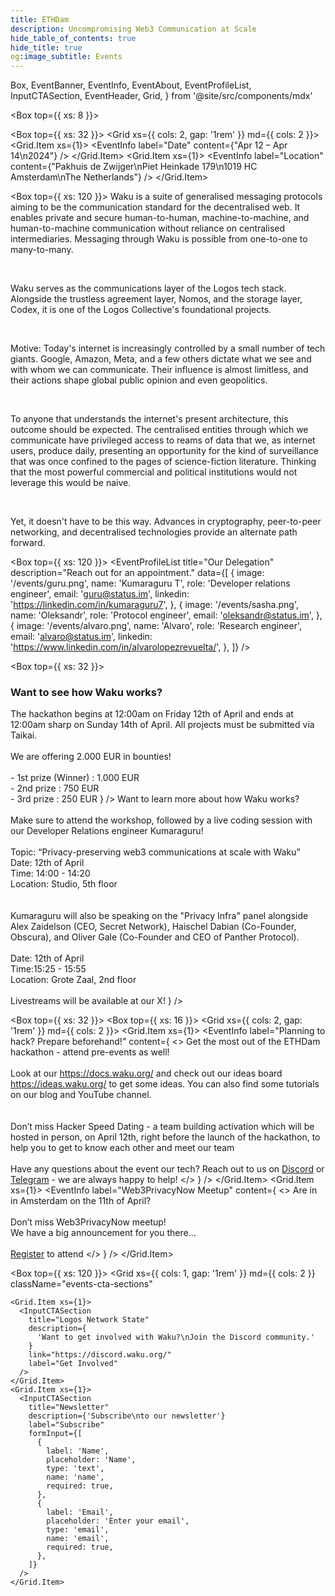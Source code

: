 ```yaml
---
title: ETHDam
description: Uncompromising Web3 Communication at Scale
hide_table_of_contents: true
hide_title: true
og:image_subtitle: Events
---
```


  Box,
  EventBanner,
  EventInfo,
  EventAbout,
  EventProfileList,
  InputCTASection,
  EventHeader,
  Grid,
} from '@site/src/components/mdx'

<head>
  <body className="events" />
</head>

<Box top={{ xs: 8 }}>
  <EventBanner src="/events/ethdam.png" />
  <EventHeader 
    title="Hack with Waku at ETHDam"
    description="We are a family of robust, censorship-resistant communication protocols designed to enable privacy-focused messaging for web3 apps."
  />

  <Box top={{ xs: 32 }}>
  <Grid xs={{ cols: 2, gap: '1rem' }} md={{ cols: 2 }}>
    <Grid.Item xs={1}>
      <EventInfo 
        label="Date"
        content={"Apr 12 – Apr 14\n2024"}
      /> 
      </Grid.Item>
      <Grid.Item xs={1}>
        <EventInfo 
          label="Location"
          content={"Pakhuis de Zwijger\nPiet Heinkade 179\n1019 HC Amsterdam\nThe Netherlands"}
        /> 
      </Grid.Item>
    </Grid>
  </Box>
</Box>

<Box top={{ xs: 120 }}>
  <EventAbout>
Waku is a suite of generalised messaging protocols aiming to be the communication standard for the decentralised web. It enables private and secure human-to-human, machine-to-machine, and human-to-machine communication without reliance on centralised intermediaries. Messaging through Waku is possible from one-to-one to many-to-many.

<br />

Waku serves as the communications layer of the Logos tech stack. Alongside the trustless agreement layer, Nomos, and the storage layer, Codex, it is one of the Logos Collective's foundational projects.

<br />

Motive:
Today's internet is increasingly controlled by a small number of tech giants. Google, Amazon, Meta, and a few others dictate what we see and with whom we can communicate. Their influence is almost limitless, and their actions shape global public opinion and even geopolitics.

<br />

To anyone that understands the internet's present architecture, this outcome should be expected. The centralised entities through which we communicate have privileged access to reams of data that we, as internet users, produce daily, presenting an opportunity for the kind of surveillance that was once confined to the pages of science-fiction literature. Thinking that the most powerful commercial and political institutions would not leverage this would be naive.

<br />

Yet, it doesn't have to be this way. Advances in cryptography, peer-to-peer networking, and decentralised technologies provide an alternate path forward.

  </EventAbout>
</Box>

<Box top={{ xs: 120 }}>
  <EventProfileList
    title="Our Delegation"
    description="Reach out for an appointment."
    data={[
      {
        image: '/events/guru.png',
        name: 'Kumaraguru T',
        role: 'Developer relations engineer',
        email: 'guru@status.im',
        linkedin: 'https://linkedin.com/in/kumaraguru7',
      },
            {
        image: '/events/sasha.png',
        name: 'Oleksandr',
        role: 'Protocol engineer',
        email: 'oleksandr@status.im',
      },
            {
        image: '/events/alvaro.png',
        name: 'Alvaro',
        role: 'Research engineer',
        email: 'alvaro@status.im',
        linkedin: 'https://www.linkedin.com/in/alvarolopezrevuelta/',
      },
    ]}
  />
</Box>

<Box top={{ xs: 32 }}>
  <h3>Want to see how Waku works?</h3>
  <Box top={{ xs: 16 }}>
    <Grid xs={{ cols: 2, gap: '1rem' }} md={{ cols: 2 }}>
      <Grid.Item xs={1}>
        <EventInfo 
          label="The Hackathon"
          content={
            <>
The hackathon begins at 12:00am on Friday 12th of April and ends at 12:00am sharp on Sunday 14th of April. All projects must be submitted via Taikai.
<br/><br/>
We are offering 2.000 EUR in bounties!
<br/><br/>
- 1st prize (Winner) : 1.000 EUR<br/>
- 2nd prize : 750 EUR<br/>
- 3rd prize : 250 EUR
            </>
          }
        /> 
        </Grid.Item>
        <Grid.Item xs={1}>
          <EventInfo 
            label="The Conference"
            content={
            <>
Want to learn more about how Waku works?
<br/><br/>
Make sure to attend the workshop, followed by a live coding session with our Developer Relations engineer Kumaraguru!
<br/><br/>
Topic: “Privacy-preserving web3 communications at scale with Waku”<br/>
Date: 12th of April<br/>
Time: 14:00 - 14:20<br/>
Location: Studio, 5th floor<br/>
<br/><br/>
Kumaraguru will also be speaking on the "Privacy Infra" panel alongside Alex Zaidelson (CEO, Secret Network), Haischel Dabian (Co-Founder, Obscura), and Oliver Gale (Co-Founder and CEO of Panther Protocol). 
<br/><br/>
Date: 12th of April<br/>
Time:15:25 - 15:55<br/>
Location: Grote Zaal, 2nd floor<br/><br/>
Livestreams will be available at our X! 
            </>
          }
          /> 
        </Grid.Item>
      </Grid>
  </Box>
</Box>

<Box top={{ xs: 32 }}>
  <Box top={{ xs: 16 }}>
    <Grid xs={{ cols: 2, gap: '1rem' }} md={{ cols: 2 }}>
      <Grid.Item xs={1}>
        <EventInfo 
          label="Planning to hack? Prepare beforehand!"
          content={
            <>
Get the most out of the ETHDam hackathon - attend pre-events as well!
<br/>
<br/>
Look at our <a href="https://docs.waku.org/">https://docs.waku.org/</a>  and check out our ideas board <a href="https://ideas.waku.org/">https://ideas.waku.org/</a> to get some ideas. You can also find some tutorials on our blog and YouTube channel.  
<br/><br/>
Don’t miss Hacker Speed Dating - a team building activation which will be hosted in person, on April 12th, right before the launch of the hackathon, to help you to get to know each other and meet our team 
<br/><br/>
Have any questions about the event our tech? Reach out to us on <a href="https://discord.com/invite/gMPAzmcDER">Discord</a>  or <a href="https://t.me/waku_org">Telegram</a>  - we are always happy to help!
            </>
          }
        /> 
        </Grid.Item>
        <Grid.Item xs={1}>
          <EventInfo 
            label="Web3PrivacyNow Meetup"
            content={
            <>
Are in in Amsterdam on the 11th of April?
<br/><br/>
Don’t miss Web3PrivacyNow meetup! 
<br/>
We have a big announcement for you there...
<br/><br/>
<a href="https://lu.ma/w3pn-meetup-ams1">Register</a> to attend
            </>
          }
          /> 
        </Grid.Item>
      </Grid>
  </Box>
</Box>

<Box top={{ xs: 120 }}>
  <Grid
    xs={{ cols: 1, gap: '1rem' }}
    md={{ cols: 2 }}
    className="events-cta-sections"
  >
    <Grid.Item xs={1}>
      <InputCTASection
        title="Logos Network State"
        description={
          'Want to get involved with Waku?\nJoin the Discord community.'
        }
        link="https://discord.waku.org/"
        label="Get Involved"
      />
    </Grid.Item>
    <Grid.Item xs={1}>
      <InputCTASection
        title="Newsletter"
        description={'Subscribe\nto our newsletter'}
        label="Subscribe"
        formInput={[
          {
            label: 'Name',
            placeholder: 'Name',
            type: 'text',
            name: 'name',
            required: true,
          },
          {
            label: 'Email',
            placeholder: 'Enter your email',
            type: 'email',
            name: 'email',
            required: true,
          },
        ]}
      />
    </Grid.Item>
  </Grid>
</Box>
